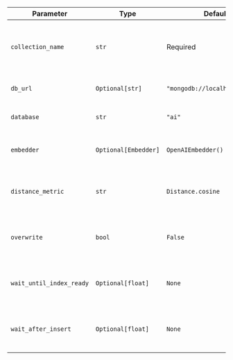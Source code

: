 | Parameter | Type | Default | Description |
| --------- | ---- | ------- | ----------- |
| `collection_name` | `str` | Required | Name of the MongoDB collection to store vectors and metadata |
| `db_url` | `Optional[str]` | `"mongodb://localhost:27017/"` | MongoDB connection string |
| `database` | `str` | `"ai"` | Name of the MongoDB database |
| `embedder` | `Optional[Embedder]` | `OpenAIEmbedder()` | Embedder instance to generate embeddings |
| `distance_metric` | `str` | `Distance.cosine` | Distance metric to use for similarity search |
| `overwrite` | `bool` | `False` | Whether to overwrite existing collection and index |
| `wait_until_index_ready` | `Optional[float]` | `None` | Time in seconds to wait until the index is ready |
| `wait_after_insert` | `Optional[float]` | `None` | Time in seconds to wait after inserting documents |
